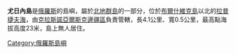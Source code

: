 '''尤日內島'''是[[俄羅斯|俄羅斯]]的島嶼，屬於[[北地群島|北地群島]]的一部分，位於[[布爾什維克島|布爾什維克島]]以北的[[拉普捷夫海|拉普捷夫海]]，由[[克拉斯諾亞爾斯克邊疆區|克拉斯諾亞爾斯克邊疆區]]負責管轄，長4.1公里、寬0.5公里，最高點海拔高度23米，島上無人居住。

{{Russia-geo-stub}}
[[Category:俄羅斯島嶼|Category:俄羅斯島嶼]]